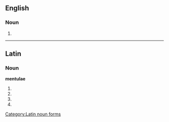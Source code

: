 {{also|mentulæ}}
==English==

===Noun===
{{head|en|noun plural form}}

# {{plural of|mentula|lang=en}}

----

==Latin==

===Noun===
'''mentulae''' {{g|f}}
# {{inflection of|lang=la|mentula||gen|s}}
# {{inflection of|lang=la|mentula||dat|s}}
# {{inflection of|lang=la|mentula||nom|p}}
# {{inflection of|lang=la|mentula||voc|p}}

[[Category:Latin noun forms]]